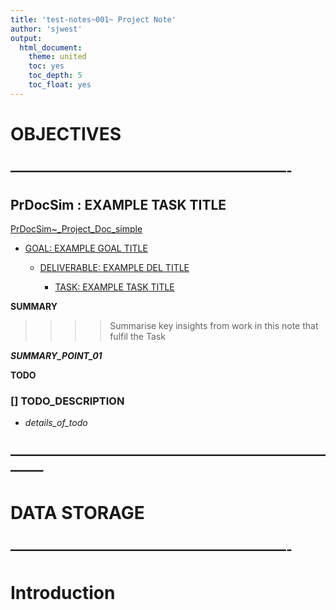 ```yaml
---
title: 'test-notes~001~ Project Note'
author: 'sjwest'
output:
  html_document:
    theme: united
    toc: yes
    toc_depth: 5
    toc_float: yes
---
```




# OBJECTIVES



----------------------------------------------------------------
----------------------------------------------------------------



## PrDocSim : EXAMPLE TASK TITLE


[PrDocSim~_Project_Doc_simple](../../PrDocSim~_Project_Doc_simple.Rmd)


* [GOAL: EXAMPLE GOAL TITLE](../../PrDocSim~_Project_Doc_simple.Rmd#goal-example-goal-title)

    + [DELIVERABLE: EXAMPLE DEL TITLE](../../PrDocSim~_Project_Doc_simple.Rmd#deliverable-example-del-title)

        - [TASK: EXAMPLE TASK TITLE](../../PrDocSim~_Project_Doc_simple.Rmd#task-example-task-title)



**SUMMARY**


>>>>
>>>> Summarise key insights from work in this note that fulfil the Task
>>>>


*__SUMMARY_POINT_01__*



**TODO**


### [] TODO_DESCRIPTION

* _details_of_todo_



--------------------------------------------------------------------------------
--------------------------------------------------------------------------------



# DATA STORAGE


----------------------------------------------------------------
----------------------------------------------------------------



# Introduction






























